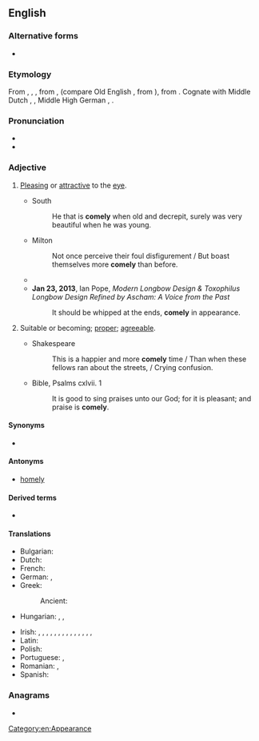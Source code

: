 ==English==

===Alternative forms===
* {{l|en|cumlie}}

===Etymology===
From {{etyl|enm|en}} {{m|enm|comly}}, {{m|enm|cumly}}, {{m|enm|cumlich}}, from {{etyl|ang|en}} {{m|ang|cymlīc}}, {{m|ang|cȳmlīċ}} (compare Old English {{m|ang|cȳme||fine, exquisite}}, from {{etyl|gem-pro|en}} {{m|gem-pro|*kūmiz||delicate}}), from {{etyl|gem-pro|en}} {{m|gem-pro|*kūmalīkaz||pitiful, dear}}. Cognate with Middle Dutch {{m|dum|komlick}}, {{m|dum|komelick}}, Middle High German {{m|gmh|komelīh}}, {{m|gmh|gomelīh}}.

===Pronunciation===
* {{IPA|/ˈkʌmli/|lang=en}}
* {{audio|en-us-comely.ogg|Audio (US)|lang=en}}

===Adjective===
{{en-adj|er|more}}

# {{lb|en|dated|of a person}} [[pleasing|Pleasing]] or [[attractive]] to the [[eye]].
#* South
#*: He that is '''comely''' when old and decrepit, surely was very beautiful when he was young.
#* Milton
#*: Not once perceive their foul disfigurement / But boast themselves more '''comely''' than before.
#* {{quote-text|lang=en|year=1918|author={{w|Edgar Rice Burroughs}}|title=[[w:The Land That Time Forgot (novel)|The Land That Time Forgot]]|chapter=IX|passage=The chief's name was To-jo, and his household consisted of seven females and himself. These women were much more '''comely''', or rather less hideous than those of Tsa's people; one of them, even, was almost pretty, being less hairy and having a rather nice skin, with high coloring.}}
#* '''Jan 23, 2013''', Ian Pope, ''Modern Longbow Design & Toxophilus Longbow Design Refined by Ascham: A Voice from the Past''
#*: It should be whipped at the ends, '''comely''' in appearance.
# {{lb|en|archaic}} Suitable or becoming; [[proper]]; [[agreeable]].
#* Shakespeare
#*: This is a happier and more '''comely''' time / Than when these fellows ran about the streets, / Crying confusion.
#* Bible, Psalms cxlvii. 1
#*: It is good to sing praises unto our God; for it is pleasant; and praise is '''comely'''.

====Synonyms====
* {{l|en|pulchritudinous}}

====Antonyms====
* {{lb|en|of a person}} [[homely]]

====Derived terms====
* {{l|en|comeliness}}

====Translations====
{{trans-top|pleasing or attractive to the eye}}
* Bulgarian: {{t+|bg|миловиден}}
* Dutch: {{t+|nl|bevallig}}
* French: {{t+|fr|avenant}}
* German: {{t+|de|hübsch}}, {{t+|de|ansehnlich}}
* Greek:
*: Ancient: {{t|grc|εὔμορφος}}
* Hungarian: {{t+|hu|kedves}}, {{t+|hu|kellemes}}, {{t+|hu|csinos}}
{{trans-mid}}
* Irish: {{t|ga|córach}}, {{t|ga|cuanna}}, {{t|ga|cumaí}}, {{t|ga|cumtha}}, {{t|ga|daite}}, {{t|ga|dathúil}}, {{t|ga|dea-chumtha}}, {{t|ga|dreachúil}}, {{t|ga|gnaíúil}}, {{t|ga|lachanta}}, {{t|ga|leacanta}}, {{t|ga|maisiúil}}, {{t|ga|slachtmhar}}, {{t|ga|sochraidh}}, {{t|ga|spéisiúil}}
* Latin: {{t|la|venustus}}
* Polish: {{t+|pl|urodziwy}}
* Portuguese: {{t+|pt|lindo}}, {{t+|pt|atraente}}
* Romanian: {{t+|ro|plăcut}}, {{t+|ro|drăguț}}
* Spanish: {{t+|es|lindo}}
{{trans-bottom}}

===Anagrams===
* {{anagrams|en|a=celmoy|Comley}}

[[Category:en:Appearance]]